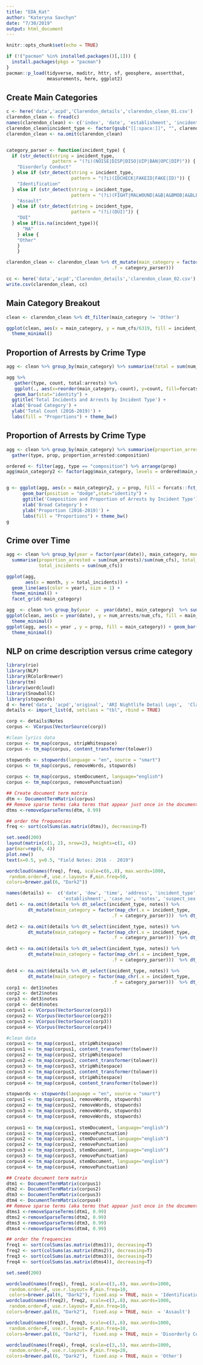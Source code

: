 ```yaml
---
title: "EDA_Kat"
author: "Kateryna Savchyn"
date: "7/30/2019"
output: html_document
---
```


```r
knitr::opts_chunk$set(echo = TRUE)
```


```r
if (!("pacman" %in% installed.packages()[,1])) {
  install.packages(pkgs = "pacman")
}
pacman::p_load(tidyverse, maditr, httr, sf, geosphere, assertthat,
               measurements, here, ggplot2)
```

## Create Main Categories

```r
c <- here('data','acpd','Clarendon_details','clarendon_clean_01.csv')
clarendon_clean <- fread(c)
names(clarendon_clean) <- c('index', 'date', 'establishment', 'incident_type', 'day', 'num_cfs', 'num_arrests')
clarendon_clean$incident_type <- factor(gsub("[[:space:]]", "", clarendon_clean$incident_type))
clarendon_clean <- na.omit(clarendon_clean)


category_parser <- function(incident_type) {
  if (str_detect(string = incident_type,
                 pattern = "(?i)(NOISE|DISP|DISO|UIP|BAN|OPC|DIP)")) {
    "Disorderly Conduct"
  } else if (str_detect(string = incident_type,
                        pattern = "(?i)(IDCHECK|FAKEID|FAKE|ID)")) {
    "Identification"
  } else if (str_detect(string = incident_type,
                        pattern = "(?i)(FIGHT|MALWOUND|A&B|A&BMOB|A&BLEO)")) {
    "Assault"
  } else if (str_detect(string = incident_type,
                        pattern = "(?i)(DUI)")) {
    "DUI"
  } else if(is.na(incident_type)){
      "NA"
    } else {
    "Other"
    }
    }

clarendon_clean <- clarendon_clean %>% dt_mutate(main_category = factor(map_chr(.x = incident_type,
                                       .f = category_parser)))

cc <- here('data','acpd','Clarendon_details','clarendon_clean_02.csv')
write.csv(clarendon_clean, cc)
```

## Main Category Breakout

```r
clean <- clarendon_clean %>% dt_filter(main_category != 'Other') 

ggplot(clean, aes(x = main_category, y = num_cfs/6319, fill = incident_type)) + geom_bar(stat = 'identity')  +
  theme_minimal() 
```


## Proportion of Arrests by Crime Type

```r
agg <- clean %>% group_by(main_category) %>% summarise(total = sum(num_cfs), arrests = sum(num_arrests))

agg %>% 
   gather(type, count, total:arrests) %>% 
   ggplot(., aes(x=reorder(main_category,-count), y=count, fill=forcats::fct_rev(type))) +
   geom_bar(stat="identity") + 
  ggtitle('Total Incidents and Arrests by Incident Type') + 
  xlab('Broad Category') + 
  ylab('Total Count (2016-2019)') + 
  labs(fill = "Proportions") + theme_bw()
```

## Proportion of Arrests by Crime Type 
```r
agg <- clean %>% group_by(main_category) %>% summarise(proportion_arrested = sum(num_arrests)/sum(num_cfs), composition = sum(num_cfs)/6319) %>%
  gather(type, prop, proportion_arrested:composition)

ordered <- filter(agg, type == "composition") %>% arrange(prop)
agg$main_category2 <- factor(agg$main_category, levels = ordered$main_category)


g <- ggplot(agg, aes(x = main_category2, y = prop, fill = forcats::fct_rev(type))) +
      geom_bar(position = "dodge",stat="identity") + 
      ggtitle('Composition and Proportion of Arrests by Incident Type') + 
      xlab('Broad Category') + 
      ylab('Proportion (2016-2019)') + 
      labs(fill = "Proportions") + theme_bw()
g
```

## Crime over Time

```r
agg <- clean %>% group_by(year = factor(year(date)), main_category, month = month(date)) %>% 
  summarise(proportion_arrested = sum(num_arrests)/sum(num_cfs), total_arrests = sum(num_arrests),
            total_incidents = sum(num_cfs))

ggplot(agg,
       aes(x = month, y = total_incidents)) +
  geom_line(aes(color = year), size = 1) +
  theme_minimal() + 
  facet_grid(~main_category)
```

```r
agg  <- clean %>% group_by(year  =  year(date), main_category)  %>% summarise(prop =  sum(num_arrests)/sum(num_cfs))
ggplot(clean, aes(x = year(date), y = num_arrests/num_cfs, fill = main_category)) + geom_bar(stat = 'identity')  +
  theme_minimal()
ggplot(agg, aes(x = year , y = prop, fill = main_category)) + geom_bar(stat = 'identity')  +
  theme_minimal()
```


## NLP on crime description versus crime category

```r
library(rio)
library(NLP)
library(RColorBrewer)
library(tm)
library(wordcloud)
library(SnowballC)
library(stopwords)
d <- here('data', 'acpd','original', 'ARI Nightlife Detail Logs',  'Clarendon Detail Calls for Service 2016 - YTD.xlsx')
details <- import_list(d, setclass = "tbl", rbind = TRUE)

```

```r
corp <- details$Notes
corpus <- VCorpus(VectorSource(corp))

#clean lyrics data
corpus <- tm_map(corpus, stripWhitespace) 
corpus <- tm_map(corpus, content_transformer(tolower)) 

stopwords <- stopwords(language = "en", source = "smart")
corpus <- tm_map(corpus, removeWords, stopwords)
                           
corpus <- tm_map(corpus, stemDocument, language="english") 
corpus <- tm_map(corpus, removePunctuation)

## Create document term matrix
dtm <- DocumentTermMatrix(corpus)
## Remove sparse terms (aka terms that appear just once in the document etc)
dtms <-removeSparseTerms(dtm, 0.99)

## order the frequencies 
freq <- sort(colSums(as.matrix(dtms)), decreasing=T)

```

```r
set.seed(200)
layout(matrix(c(1, 2), nrow=2), heights=c(1, 4))
par(mar=rep(0, 4))
plot.new()
text(x=0.5, y=0.5, "Field Notes: 2016 -  2019")

wordcloud(names(freq), freq, scale=c(6,.8), max.words=1000,
 random.order=F, use.r.layout= F,min.freq=50,
colors=brewer.pal(6, "Dark2"))
```

```r
names(details) <-  c('date', 'dow', 'time', 'address', 'incident_type',  'arrest_type', 
                     'establishment', 'case_no', 'notes', 'suspect_sex')
det1 <- na.omit(details %>% dt_select(incident_type, notes)) %>% 
        dt_mutate(main_category = factor(map_chr(.x = incident_type,
                                       .f = category_parser)))  %>% dt_filter(main_category ==  'Identification')

det2 <- na.omit(details %>% dt_select(incident_type, notes)) %>% 
        dt_mutate(main_category = factor(map_chr(.x = incident_type,
                                       .f = category_parser)))  %>% dt_filter(main_category ==  'Assault')

det3 <- na.omit(details %>% dt_select(incident_type, notes)) %>% 
        dt_mutate(main_category = factor(map_chr(.x = incident_type,
                                       .f = category_parser)))  %>% dt_filter(main_category ==  'Disorderly Conduct')

det4 <- na.omit(details %>% dt_select(incident_type, notes)) %>% 
        dt_mutate(main_category = factor(map_chr(.x = incident_type,
                                       .f = category_parser)))  %>% dt_filter(main_category ==  'Other')
corp1 <- det1$notes
corp2 <- det2$notes
corp3 <- det3$notes
corp4 <- det4$notes
corpus1 <- VCorpus(VectorSource(corp1))
corpus2 <- VCorpus(VectorSource(corp2))
corpus3 <- VCorpus(VectorSource(corp3))
corpus4 <- VCorpus(VectorSource(corp4))

#clean data
corpus1 <- tm_map(corpus1, stripWhitespace)
corpus1 <- tm_map(corpus1, content_transformer(tolower)) 
corpus2 <- tm_map(corpus2, stripWhitespace)
corpus2 <- tm_map(corpus2, content_transformer(tolower)) 
corpus3 <- tm_map(corpus3, stripWhitespace)
corpus3 <- tm_map(corpus3, content_transformer(tolower)) 
corpus4 <- tm_map(corpus4, stripWhitespace)
corpus4 <- tm_map(corpus4, content_transformer(tolower)) 

stopwords <- stopwords(language = "en", source = "smart")
corpus1 <- tm_map(corpus1, removeWords, stopwords)
corpus2 <- tm_map(corpus2, removeWords, stopwords)
corpus3 <- tm_map(corpus3, removeWords, stopwords)
corpus4 <- tm_map(corpus4, removeWords, stopwords)
                           
corpus1 <- tm_map(corpus1, stemDocument, language="english") 
corpus1 <- tm_map(corpus1, removePunctuation)
corpus2 <- tm_map(corpus2, stemDocument, language="english") 
corpus2 <- tm_map(corpus2, removePunctuation)
corpus3 <- tm_map(corpus3, stemDocument, language="english") 
corpus3 <- tm_map(corpus3, removePunctuation)
corpus4 <- tm_map(corpus4, stemDocument, language="english") 
corpus4 <- tm_map(corpus4, removePunctuation)

## Create document term matrix
dtm1 <- DocumentTermMatrix(corpus1)
dtm2 <- DocumentTermMatrix(corpus2)
dtm3 <- DocumentTermMatrix(corpus3)
dtm4 <- DocumentTermMatrix(corpus4)
## Remove sparse terms (aka terms that appear just once in the document etc)
dtms1 <-removeSparseTerms(dtm1, 0.99)
dtms2 <-removeSparseTerms(dtm2, 0.99)
dtms3 <-removeSparseTerms(dtm3, 0.99)
dtms4 <-removeSparseTerms(dtm4, 0.99)

## order the frequencies 
freq1 <- sort(colSums(as.matrix(dtms1)), decreasing=T)
freq2 <- sort(colSums(as.matrix(dtms2)), decreasing=T)
freq3 <- sort(colSums(as.matrix(dtms3)), decreasing=T)
freq4 <- sort(colSums(as.matrix(dtms4)), decreasing=T)
```

```r
set.seed(200)

wordcloud(names(freq1), freq1, scale=c(3,.8), max.words=1000,
 random.order=F, use.r.layout= F,min.freq=10,
 colors=brewer.pal(6, "Dark2"), fixed.asp = TRUE, main = 'Identification') 
wordcloud(names(freq2), freq2, scale=c(3,.8), max.words=1000,
 random.order=F, use.r.layout= F,min.freq=10,
colors=brewer.pal(6, "Dark2"),  fixed.asp = TRUE, main  = 'Assault')

wordcloud(names(freq3), freq3, scale=c(3,.8), max.words=1000,
 random.order=F, use.r.layout= F,min.freq=10,
colors=brewer.pal(6, "Dark2"),  fixed.asp = TRUE, main = 'Disorderly Conduct')

wordcloud(names(freq4), freq4, scale=c(3,.5), max.words=1000,
 random.order=F, use.r.layout= F,min.freq=20,
colors=brewer.pal(6, "Dark2"),  fixed.asp = TRUE, main = 'Other')
```


